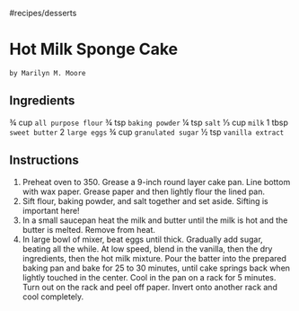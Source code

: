 #recipes/desserts
# Hot Milk Sponge Cake
`by Marilyn M. Moore`

## Ingredients
¾ cup `all purpose flour`
¾ tsp `baking powder`
¼ tsp `salt`
⅓ cup `milk`
1 tbsp `sweet butter`
2 `large eggs`
¾ cup `granulated sugar`
½ tsp `vanilla extract`

## Instructions
1. Preheat oven to 350. Grease a 9-inch round layer cake pan. Line bottom with wax paper. Grease paper and then lightly flour the lined pan.
2. Sift flour, baking powder, and salt together and set aside. Sifting is important here!
3. In a small saucepan heat the milk and butter until the milk is hot and the butter is melted. Remove from heat.
4. In large bowl of mixer, beat eggs until thick. Gradually add sugar, beating all the while. At low speed, blend in the vanilla, then the dry ingredients, then the hot milk mixture. Pour the batter into the prepared baking pan and bake for 25 to 30 minutes, until cake springs back when lightly touched in the center. Cool in the pan on a rack for 5 minutes. Turn out on the rack and peel off paper. Invert onto another rack and cool completely.
